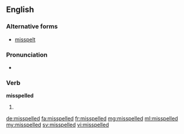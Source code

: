 ==English==

===Alternative forms===
* [[misspelt]] {{qualifier|British}}

===Pronunciation===
* {{audio|en-us-misspelled.ogg|Audio (US)}}

===Verb===
'''misspelled'''

# {{past of|misspell}}

[[de:misspelled]]
[[fa:misspelled]]
[[fr:misspelled]]
[[mg:misspelled]]
[[ml:misspelled]]
[[my:misspelled]]
[[sv:misspelled]]
[[vi:misspelled]]